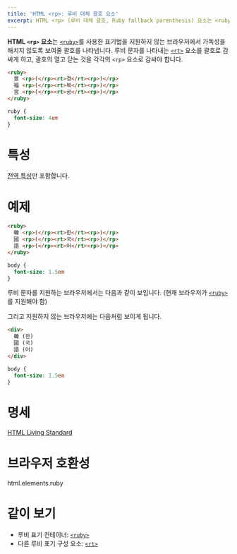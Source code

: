 ```yaml
---
title: 'HTML <rp>: 루비 대체 괄호 요소'
excerpt: HTML <rp> (루비 대체 괄호, Ruby fallback parenthesis) 요소는 <ruby>를 사용한 표기법을 지원하지 않는 브라우저에서 가독성을 해치지 않도록 보여줄 괄호를 나타냅니다.
---
```


**HTML `<rp>` 요소**는 [`<ruby>`](./ruby)를 사용한 표기법을 지원하지 않는 브라우저에서 가독성을 해치지 않도록 보여줄 괄호를 나타냅니다. 루비 문자를 나타내는 [`<rt>`](./rt) 요소를 괄호로 감싸게 하고, 괄호의 열고 닫는 것을 각각의 `<rp>` 요소로 감싸야 합니다.

<HTMLDemo height={100}>

```html
<ruby>
  景 <rp>(</rp><rt>경</rt><rp>)</rp>
  福 <rp>(</rp><rt>복</rt><rp>)</rp>
  宮 <rp>(</rp><rt>궁</rt><rp>)</rp>
</ruby>
```

```css
ruby {
  font-size: 4em
}
```

</HTMLDemo>

# 특성

[전역 특성](/docs/Web/HTML/Global_attributes)만 포함합니다.

# 예제

```html name=supported
<ruby>
  韓 <rp>(</rp><rt>한</rt><rp>)</rp>
  國 <rp>(</rp><rt>국</rt><rp>)</rp>
  語 <rp>(</rp><rt>어</rt><rp>)</rp>
</ruby>
```

```css name=supported hidden
body {
  font-size: 1.5em
}
```

루비 문자를 지원하는 브라우저에서는 다음과 같이 보입니다. (현재 브라우저가 [`<ruby>`](./ruby)를 지원해야 함)

<LiveExample name="supported" height={40} />

그리고 지원하지 않는 브라우저에는 다음처럼 보이게 됩니다.

```html name=no-support hidden
<div>
  韓 (한)
  國 (국)
  語 (어)
</div>
```

```css name=no-support hidden
body {
  font-size: 1.5em
}
```

<LiveExample name="no-support" height={40} />

# 명세

[HTML Living Standard](https://html.spec.whatwg.org/multipage/semantics.html#the-ruby-element)

# 브라우저 호환성

<BrowserCompat>html.elements.ruby</BrowserCompat>

# 같이 보기

- 루비 표기 컨테이너: [`<ruby>`](./ruby)
- 다른 루비 표기 구성 요소: [`<rt>`](./rt)
